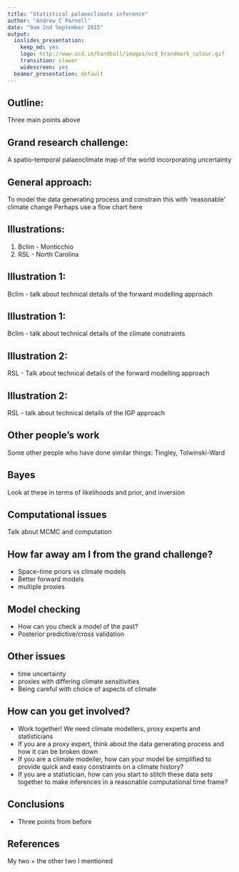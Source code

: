 ```yaml
---
title: "Statistical palaeoclimate inference"
author: "Andrew C Parnell"
date: "9am 2nd September 2015"
output:
  ioslides_presentation:
    keep_md: yes
    logo: http://www.ucd.ie/handball/images/ucd_brandmark_colour.gif
    transition: slower
    widescreen: yes
  beamer_presentation: default
---
```


## Outline:
Three main points above

## Grand research challenge:
A spatio-temporal palaeoclimate map of the world incorporating uncertainty

## General approach:
To model the data generating process and constrain this with ‘reasonable’ climate change
Perhaps use a flow chart here

## Illustrations:
1) Bclim - Monticchio
2) RSL - North Carolina

## Illustration 1:
Bclim - talk about technical details of the forward modelling approach

## Illustration 1:
Bclim - talk about technical details of the climate constraints

## Illustration 2:
RSL - Talk about technical details of the forward modelling approach

## Illustration 2:
RSL - talk about technical details of the IGP approach

## Other people’s work 
Some other people who have done similar things: Tingley, Tolwinski-Ward

## Bayes
Look at these in terms of likelihoods and prior, and inversion

## Computational issues
Talk about MCMC and computation

## How far away am I from the grand challenge?
- Space-time priors vs climate models
- Better forward models
- multiple proxies

## Model checking
- How can you check a model of the past?
- Posterior predictive/cross validation

## Other issues
- time uncertainty
- proxies with differing climate sensitivities
- Being careful with choice of aspects of climate

## How can you get involved?
- Work together! We need climate modellers, proxy experts and statisticians
- If you are a proxy expert, think about the data generating process and how it can be broken down
- If you are a climate modeller, how can your model be simplified to provide quick and easy constraints on a climate history?
- If you are a statistician, how can you start to stitch these data sets together to make inferences in a reasonable computational time frame?

## Conclusions
- Three points from before

## References
My two + the other two I mentioned







